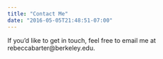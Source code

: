 ```yaml
---
title: "Contact Me"
date: "2016-05-05T21:48:51-07:00"
---
```


If you'd like to get in touch, feel free to email me at rebeccabarter@berkeley.edu.